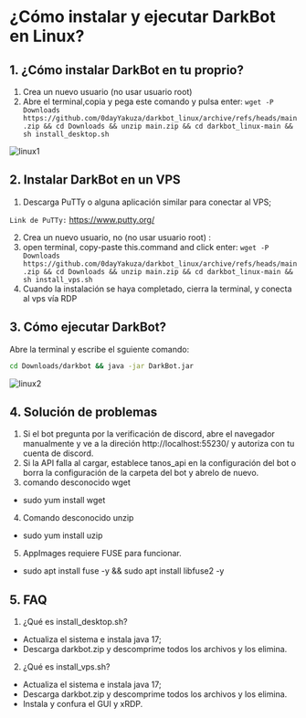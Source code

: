 # ¿Cómo instalar y ejecutar DarkBot en Linux?

## 1. ¿Cómo instalar DarkBot en tu proprio?
1. Crea un nuevo usuario (no usar usuario root)
2. Abre el terminal,copia y pega este comando y pulsa enter:
`wget -P Downloads https://github.com/0dayYakuza/darkbot_linux/archive/refs/heads/main.zip && cd Downloads && unzip main.zip && cd darkbot_linux-main && sh install_desktop.sh`

![linux1](public/linux1.png)

## 2. Instalar DarkBot en un VPS
1. Descarga PuTTy o alguna aplicación similar para conectar al VPS;

`Link de PuTTy:` https://www.putty.org/

2. Crea un nuevo usuario, no (no usar usuario root) :
3. open terminal, copy-paste this.command and click enter:
`wget -P Downloads https://github.com/0dayYakuza/darkbot_linux/archive/refs/heads/main.zip && cd Downloads && unzip main.zip && cd darkbot_linux-main && sh install_vps.sh`
4. Cuando la instalación se haya completado, cierra la terminal, y conecta al vps vía RDP

## 3. Cómo ejecutar DarkBot?

Abre la terminal y escribe el sguiente comando:
```bash
cd Downloads/darkbot && java -jar DarkBot.jar
```

![linux2](public/linux2.png)

## 4. Solución de problemas
1. Si el bot pregunta por la verificación de discord, abre el navegador manualmente y ve a la direción http://localhost:55230/ y autoriza con tu cuenta de discord.
2. Si la API falla al cargar, establece tanos_api en la configuración del bot o borra la configuración de la carpeta del bot y abrelo de nuevo.
3. comando desconocido wget
- sudo yum install wget
4. Comando desconocido unzip
- sudo yum install uzip
5. AppImages requiere FUSE para funcionar.
- sudo apt install fuse -y && sudo apt install libfuse2 -y

## 5. FAQ
1. ¿Qué es install_desktop.sh?
- Actualiza el sistema e instala java 17;
- Descarga darkbot.zip y descomprime todos los archivos y los elimina.

2. ¿Qué es install_vps.sh?
- Actualiza el sistema e instala java 17;
- Descarga darkbot.zip y descomprime todos los archivos y los elimina.
- Instala y confura el GUI y xRDP.